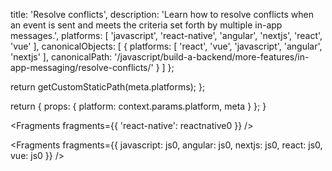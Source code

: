 
  title: 'Resolve conflicts',
  description: 'Learn how to resolve conflicts when an event is sent and meets the criteria set forth by multiple in-app messages.',
  platforms: [
    'javascript',
    'react-native',
    'angular',
    'nextjs',
    'react',
    'vue'
  ],
  canonicalObjects: [
    {
      platforms: [
        'react',
        'vue',
        'javascript',
        'angular',
        'nextjs'
      ],
      canonicalPath: '/javascript/build-a-backend/more-features/in-app-messaging/resolve-conflicts/'
    }
  ]
};

  return getCustomStaticPath(meta.platforms);
};

  return {
    props: {
      platform: context.params.platform,
      meta
    }
  };
}


<Fragments fragments={{ 'react-native': reactnative0 }} />


<Fragments
  fragments={{
    javascript: js0,
    angular: js0,
    nextjs: js0,
    react: js0,
    vue: js0
  }}
/>
